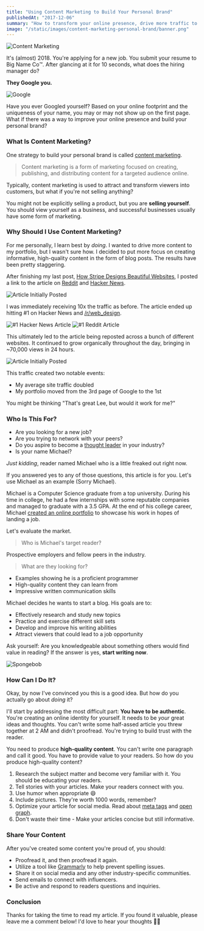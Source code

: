 ```yaml
---
title: "Using Content Marketing to Build Your Personal Brand"
publishedAt: "2017-12-06"
summary: "How to transform your online presence, drive more traffic to your website, and sell yourself."
image: "/static/images/content-marketing-personal-brand/banner.png"
---
```


![Content Marketing](/static/images/content-marketing-personal-brand/banner.png)

It's (almost) 2018. You're applying for a new job. You submit your resume to Big Name Co™️. After glancing at it for 10 seconds, what does the hiring manager do?

**They Google you.**

![Google](/static/images/content-marketing-personal-brand/google.gif)

Have you ever Googled yourself? Based on your online footprint and the uniqueness of your name, you may or may not show up on the first page. What if there was a way to improve your online presence and build your personal brand?

### What Is Content Marketing?

One strategy to build your personal brand is called [content marketing](https://en.wikipedia.org/wiki/Content_marketing).

> Content marketing is a form of marketing focused on creating, publishing, and distributing content for a targeted audience online.

Typically, content marketing is used to attract and transform viewers into customers, but what if you're not selling anything?

You might not be explicitly selling a product, but you are **selling yourself**. You should view yourself as a business, and successful businesses usually have some form of marketing.

### Why Should I Use Content Marketing?

For me personally, I learn best by _doing_. I wanted to drive more content to my portfolio, but I wasn't sure how. I decided to put more focus on creating informative, high-quality content in the form of blog posts. The results have been pretty staggering.

After finishing my last post, [How Stripe Designs Beautiful Websites](/blog/how-stripe-designs-beautiful-websites), I posted a link to the article on [Reddit](https://www.reddit.com/) and [Hacker News](https://news.ycombinator.com/).

![Article Initially Posted](/static/images/content-marketing-personal-brand/originally-posted.png)

I was immediately receiving 10x the traffic as before. The article ended up hitting #1 on Hacker News and [/r/web_design](https://www.reddit.com/r/web_design/).

![#1 Hacker News Article](/static/images/content-marketing-personal-brand/hacker-news.png)
![#1 Reddit Article](/static/images/content-marketing-personal-brand/reddit.png)

This ultimately led to the article being reposted across a bunch of different websites. It continued to grow organically throughout the day, bringing in ~70,000 views in 24 hours.

![Article Initially Posted](/static/images/content-marketing-personal-brand/final-views.png)

This traffic created two notable events:

- My average site traffic doubled
- My portfolio moved from the 3rd page of Google to the 1st

You might be thinking "That's great Lee, but would it work for me?"

### Who Is This For?

- Are you looking for a new job?
- Are you trying to network with your peers?
- Do you aspire to become a [thought leader](http://randsinrepose.com/dont-skip-this/) in your industry?
- Is your name Michael?

_Just kidding_, reader named Michael who is a little freaked out right now.

If you answered yes to any of those questions, this article is for you. Let's use Michael as an example (Sorry Michael).

Michael is a Computer Science graduate from a top university. During his time in college, he had a few internships with some reputable companies and managed to graduate with a 3.5 GPA. At the end of his college career, Michael [created an online portfolio](/blog/beginners-guide-to-the-programming-portfolio) to showcase his work in hopes of landing a job.

Let's evaluate the market.

> Who is Michael's target reader?

Prospective employers and fellow peers in the industry.

> What are they looking for?

- Examples showing he is a proficient programmer
- High-quality content they can learn from
- Impressive written communication skills

Michael decides he wants to start a blog. His goals are to:

- Effectively research and study new topics
- Practice and exercise different skill sets
- Develop and improve his writing abilities
- Attract viewers that could lead to a job opportunity

Ask yourself: Are you knowledgeable about something others would find value in reading? If the answer is yes, **start writing now**.

![Spongebob](/static/images/content-marketing-personal-brand/spongebob.gif)

### How Can I Do It?

Okay, by now I've convinced you this is a good idea. But how do you actually go about _doing_ it?

I'll start by addressing the most difficult part: **You have to be authentic**. You're creating an online identity for yourself. It needs to be _your_ great ideas and thoughts. You can't write some half-assed article you threw together at 2 AM and didn't proofread. You're trying to build trust with the reader.

You need to produce **high-quality content**. You can't write one paragraph and call it good. You have to provide value to your readers. So how do you produce high-quality content?

1.  Research the subject matter and become very familiar with it. You should be educating your readers.
2.  Tell stories with your articles. Make your readers connect with you.
3.  Use humor when appropriate 😄
4.  Include pictures. They're worth 1000 words, remember?
5.  Optimize your article for social media. Read about [meta tags](http://www.wordstream.com/meta-tags) and [open graph](http://ogp.me/).
6.  Don't waste their time - Make your articles concise but still informative.

### Share Your Content

After you've created some content you're proud of, you should:

- Proofread it, and then proofread it again.
- Utilize a tool like [Grammarly](https://www.grammarly.com/) to help prevent spelling issues.
- Share it on social media and any other industry-specific communities.
- Send emails to connect with influencers.
- Be active and respond to readers questions and inquiries.

### Conclusion

Thanks for taking the time to read my article. If you found it valuable, please leave me a comment below! I'd love to hear your thoughts 👍🏼
